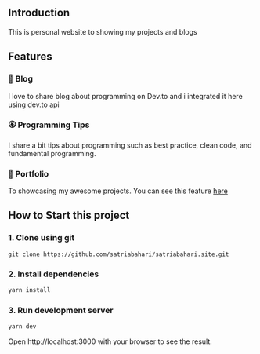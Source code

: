 ## Introduction

This is personal website to showing my projects and blogs

## Features

### 📝 Blog

I love to share blog about programming on Dev.to and i integrated it here using dev.to api

### 🏵 Programming Tips

I share a bit tips about programming such as best practice, clean code, and fundamental programming.

### 🎨 Portfolio

To showcasing my awesome projects. You can see this feature [here](https://www.satriabahari.site/projects)

## How to Start this project

### 1. Clone using git

```git
git clone https://github.com/satriabahari/satriabahari.site.git
```

### 2. Install dependencies

```bash
yarn install
```

### 3. Run development server

```bash
yarn dev
```

Open http://localhost:3000 with your browser to see the result.
